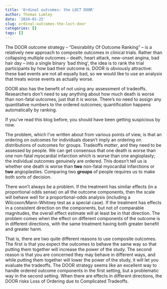 ```yaml
---
title: 'Ordinal outcomes: the LOCT DOOR'
author: Thomas Lumley
date: '2024-01-25'
slug: ordinal-outcomes-the-loct-door
categories: []
tags: []
---
```


The DOOR outcome strategy -- "Desirability Of Outcome Ranking" -- is a relatively new approach to composite outcomes in clinical trials.  Rather than collapsing multiple outcomes -- death, heart attack, new-onset angina, bad hair day -- into a single binary 'bad thing', the idea is to rank the trial participants by how bad their outcome is.  DOOR is obviously attractive: these bad events are not all equally bad, so we would like to use an analysis that treats worse events as actually worse. 

DOOR also has the benefit of not using any assessment of tradeoffs.  Researchers don't need to say anything about how much death is worse than non-fatal outcomes, just that it *is* worse. There's no need to assign any quantitative numbers to the ordered outcomes; quantification happens automatically by ranking. 

If you've read this blog before, you should have been getting suspicious by now. 

The problem, which I've written about from various points of view, is that an ordering on outcomes for individuals doesn't imply an ordering on distributions of outcomes for groups. Tradeoffs *matter*, and they need to be assessed by people.  We can get consensus that one death is worse than one non-fatal myocardial infarction which is worse than one angioplasty; the individual outcomes genuinely are ordered. This doesn't tell us is whether one death is worse than **two** non-fatal myocardial infarctions or **two** angioplasties. Comparing two **groups** of people requires us to make both sorts of decision. 

There won't always be a problem.  If the treatment has similar effects (in a proportional odds sense) on all the outcome components, then the scale will behave well for a proportional-odds analysis (including a Wilcoxon/Mann-Whitney test as a special case).  If the treatment has effects in a consistent direction on the components, but not of comparable magnitudes, the overall effect estimate will at least be in that direction.  The problem comes when the effect on different components of the outcome is in different directions, with the same treatment having both greater benefit and greater harm. 

That is, there are two quite different reasons to use composite outcomes.  The first is that you expect the outcomes to behave the same way so that putting them together will increase the power of the study.  The second reason is that you are concerned they may behave in different ways, and while putting them together will lower the power  of the study,  it will let you evaluate the tradeoffs.  The DOOR strategy seems like an excellent way to handle ordered outcome components in the first setting, but a problematic way in the second setting.  When there are effects in different directions, the DOOR risks Loss of Ordering due to Complicated Tradeoffs. 